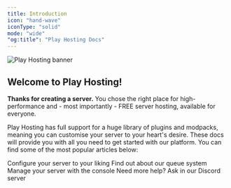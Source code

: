 ```yaml
---
title: Introduction
icon: "hand-wave"
iconType: "solid"
mode: "wide"
"og:title": "Play Hosting Docs"
---
```


![Play Hosting banner](/assets/banner.png)

## Welcome to Play Hosting!

**Thanks for creating a server.** You chose the right place for high-performance and - most importantly - FREE server hosting, available for everyone.

Play Hosting has full support for a huge library of plugins and modpacks, meaning you can customise your server to your heart's desire. These docs will provide you with all you need to get started with our platform. You can find some of the most popular articles below:

<CardGroup cols={2}>
  <Card title="Setting up your server" icon="gear" href="/minecraft/setup">
    Configure your server to your liking
  </Card>
  <Card title="Joining the queue" icon="clock" href="/minecraft/queue">
    Find out about our queue system
  </Card>
  <Card title="Using the console" icon="terminal" href="/minecraft/console">
    Manage your server with the console
  </Card>
  <Card title="Discord" icon="discord" href="https://play.hosting/discord">
    Need more help? Ask in our Discord server
  </Card>
</CardGroup>
